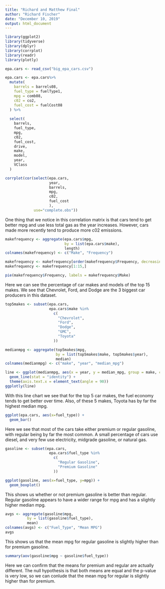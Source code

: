 ---
title: "Richard and Matthew Final"
author: "Richard Fischer"
date: "December 10, 2019"
output: html_document
---

```{r}
library(ggplot2)
library(tidyverse)
library(dplyr)
library(corrplot)
library(readr)
library(plotly)

epa.cars <- read_csv("big_epa_cars.csv")

epa.cars <- epa.cars%>%
  mutate(
    barrels = barrels08,
    fuel_type = fuelType1,
    mpg = comb08,
    c02 = co2,
    fuel_cost = fuelCost08
  ) %>%
  
  select(
    barrels,
    fuel_type,
    mpg,
    c02,
    fuel_cost,
    drive,
    make,
    model,
    year,
    VClass
  )

corrplot(cor(select(epa.cars,
                    year,
                    barrels,
                    mpg,
                    c02,
                    fuel_cost
                    ), 
             use="complete.obs"))
```

One thing that we notice in this correlation matrix is that cars tend to get better mpg and use less total gas as the year increases. However, cars made more recently tend to produce more c02 emissions.

```{r}
makefrequency <- aggregate(epa.cars$mpg, 
                           by = list(epa.cars$make),
                           length)
colnames(makefrequency) <- c("Make", "Frequency")

makefrequency <- makefrequency[order(makefrequency$Frequency, decreasing = TRUE),]
makefrequency <- makefrequency[1:15,]

pie(makefrequency$Frequency, labels = makefrequency$Make)
```

Here we can see the percentage of car makes and models of the top 15 makes. We see that Chevrolet, Ford, and Dodge are the 3 biggest car producers in this dataset.

```{r}
top5makes <- subset(epa.cars, 
                    epa.cars$make %in%
                      c(
                        "Chevrolet",
                        "Ford",
                        "Dodge",
                        "GMC",
                        "Toyota"
                      ))

medianmpg <- aggregate(top5makes$mpg,
                       by = list(top5makes$make, top5makes$year),
                       median)
colnames(medianmpg) <- c("make", "year", "median_mpg")

line <- ggplot(medianmpg, aes(x = year, y = median_mpg, group = make, col = make)) + 
  geom_line(stat = "identity") +
  theme(axis.text.x = element_text(angle = 90))
ggplotly(line)
```

With this line chart we see that for the top 5 car makes, the fuel economy tends to get better over time. Also, of these 5 makes, Toyota has by far the highest median mpg.

```{r}
ggplot(epa.cars, aes(x=fuel_type)) + 
  geom_bar()
```

Here we see that most of the cars take either premium or regular gasoline, with regular being by far the most common. A small percentage of cars use diesel, and very few use electricity, midgrade gasoline, or natural gas.

```{r}
gasoline <- subset(epa.cars, 
                    epa.cars$fuel_type %in%
                      c(
                        "Regular Gasoline",
                        "Premium Gasoline"
                      ))

ggplot(gasoline, aes(x=fuel_type, y=mpg)) + 
  geom_boxplot()
```

This shows us whether or not premium gasoline is better than regular. Regular gasoline appears to have a wider range for mpg and has a slightly higher median mpg.

```{r}
avgs <- aggregate(gasoline$mpg,
          by = list(gasoline$fuel_type),
          mean)
colnames(avgs) <- c("Fuel_Type", "Mean MPG")
avgs
```

This shows us that the mean mpg for regular gasoline is slightly higher than for premium gasoline.

```{r}
summary(aov(gasoline$mpg ~ gasoline$fuel_type))
```

Here we can confirm that the means for premium and regular are actually different. The null hypothesis is that both means are equal and the p-value is very low, so we can conlude that the mean mpg for regular is slightly higher than for premium.

```{r}

```

